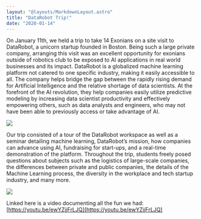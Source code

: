 ```yaml
---
layout: "@layouts/MarkdownLayout.astro"
title: "DataRobot Trip!"
date: "2020-01-14"
---
```


On January 11th, we held a trip to take 14 Exonians on a site visit to DataRobot, a unicorn startup founded in Boston. Being such a large private company, arranging this visit was an excellent opportunity for exonians outside of robotics club to be exposed to AI applications in real world businesses and its impact. DataRobot is a globalized machine learning platform not catered to one specific industry, making it easily accessible to all. The company helps bridge the gap between the rapidly rising demand for Artificial Intelligence and the relative shortage of data scientists. At the forefront of the AI revolution, they help companies easily utilize predictive modeling by increasing data scientist productivity and effectively empowering others, such as data analysts and engineers, who may not have been able to previously access or take advantage of AI. 

![](https://lh3.googleusercontent.com/hO4RT7lDZ8wXXnGo3_8Oc912LWTPKE85tzfh7QsnsArHSpkb9u7bz7qHBj8ZHFAKwaC6GpUpxUvSnwdZR1zuCn5OrkhyLScfg821boTUFYIiqpGAl_EyLT7QLWaao8zU67Ea8N-_)



Our trip consisted of a tour of the DataRobot workspace as well as a seminar detailing machine learning, DataRobot’s mission, how companies can advance using AI, fundraising for start-ups, and a real-time demonstration of the platform. Throughout the trip, students freely posed questions about subjects such as the logistics of large-scale companies, the differences between private and public companies, the details of the Machine Learning process, the diversity in the workplace and tech startup industry, and many more.

![](https://lh5.googleusercontent.com/B2HjUiiUHki00k3BBqUHnIMt_C0WG7sTtvni9dzNWfsdPXSXa0oM_P2lGIFBbkDWmI_Bmh4Xdvk64Sm85IPEdUcmdhBUBbJ_3JDVJzIa4bnLVT8pQqNxtHcsSDgd9XRzzxgrm0TS)

Linked here is a video documenting all the fun we had: [https://youtu.be/ewYZjjFrLJQ](https://youtu.be/ewYZjjFrLJQ)
